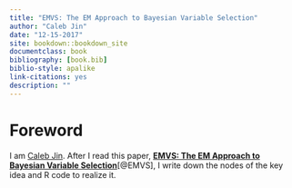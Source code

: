 ```yaml
---
title: "EMVS: The EM Approach to Bayesian Variable Selection"
author: "Caleb Jin"
date: "12-15-2017"
site: bookdown::bookdown_site
documentclass: book
bibliography: [book.bib]
biblio-style: apalike
link-citations: yes
description: ""
---
```


# Foreword

I am [Caleb Jin](https://www.sjin.name/). After I read this paper, **[EMVS: The EM Approach to Bayesian Variable Selection](https://www.tandfonline.com/doi/full/10.1080/01621459.2013.869223)**[@EMVS], I write down the nodes of the key idea and R code to realize it.